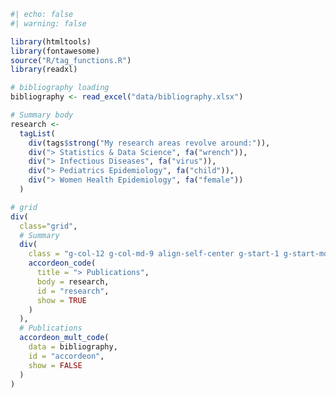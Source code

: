 
```r
#| echo: false
#| warning: false

library(htmltools)
library(fontawesome)
source("R/tag_functions.R")
library(readxl)

# bibliography loading
bibliography <- read_excel("data/bibliography.xlsx")

# Summary body
research <-
  tagList(
    div(tags$strong("My research areas revolve around:")),
    div("> Statistics & Data Science", fa("wrench")),
    div("> Infectious Diseases", fa("virus")),
    div("> Pediatrics Epidemiology", fa("child")),
    div("> Women Health Epidemiology", fa("female"))
  )

# grid
div(
  class="grid",
  # Summary
  div(
    class = "g-col-12 g-col-md-9 align-self-center g-start-1 g-start-md-1",
    accordeon_code(
      title = "> Publications",
      body = research,
      id = "research",
      show = TRUE
    )
  ),
  # Publications
  accordeon_mult_code(
    data = bibliography,
    id = "accordeon", 
    show = FALSE
  )
)
```
